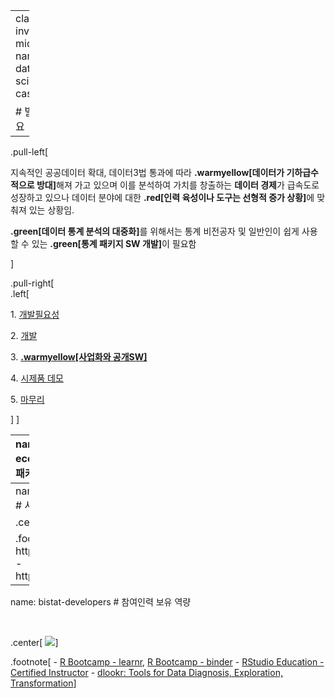 


---
class: inverse, middle
name: data-science-case

# 발표 개요 

----

.pull-left[

지속적인 공공데이터 확대, 데이터3법 통과에 따라 **.warmyellow[데이터가 기하급수적으로 방대]**해져 가고 있으며 
이를 분석하여 가치를 창출하는 **데이터 경제**가 급속도로 성장하고 있으나 
데이터 분야에 대한 **.red[인력 육성이나 도구는 선형적 증가 상황]**에 맞춰져 있는 상황임.

**.green[데이터 통계 분석의 대중화]**를 위해서는 통계 비전공자 및 일반인이 쉽게 사용할 수 있는 
**.green[통계 패키지 SW 개발]**이 필요함

]
 
.pull-right[   
.left[

1\. [개발필요성](#bitstat-why)

2\. [개발](#bitstat-development)

3\. **[.warmyellow[사업화와 공개SW]](#bitstat-business)**

4\. [시제품 데모](#bitstat-demo)

5\. [마무리](#bitstat-goodbye) 

]
] <!--end of right-column--> 



---
name: bistat-ecosystem
# 오픈통계 패키지 생태계

<br>

.center[
  <img src="fig/bitstat/business-ecosystem.png" />
]

.footnote[
- 에이아이에스: http://aispiration.com/
- Korea R Conference: https://use-r.kr/
- Tidyverse Seoul R Meetup: https://tidyverse-korea.github.io/seoul-R/
- Youtube Channel: https://www.youtube.com/channel/UCW-epmIvjBEhhVXw_F0Nqbw
- Facebook Group: https://www.facebook.com/groups/tidyverse
]
---
name: bistat-business
# 사업화 방안과 공개SW


.center[
  <img src="fig/bitstat/business-education.png" />
]

.footnote[
- https://bit.ly/3eSQOdK
- https://bit.ly/3f7xd9X
]

---
name: bistat-developers
# 참여인력 보유 역량

<br>

.center[
  <img src="fig/bitstat/profile.png" />
]

.footnote[
- [R Bootcamp - learnr](https://r-bootcamp-kr.netlify.app/), [R Bootcamp - binder](https://r-bootcamp-kr.netlify.app/)
- [RStudio Education - Certified Instructor](https://education.rstudio.com/trainers/people/lee+kwangchun/)
- [dlookr: Tools for Data Diagnosis, Exploration, Transformation](https://cran.r-project.org/web/packages/dlookr/index.html)
]


